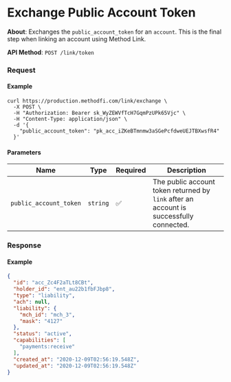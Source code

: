 # Exchange Public Account Token

**About**: Exchanges the `public_account_token` for an `account`. This is the final step when linking an account using Method Link.

**API Method**: `POST /link/token`

### Request

#### Example
```shell
curl https://production.methodfi.com/link/exchange \
  -X POST \
  -H "Authorization: Bearer sk_WyZEWVfTcH7GqmPzUPk65Vjc" \
  -H "Content-Type: application/json" \
  -d '{
    "public_account_token": "pk_acc_iZKeBTmnmw3aSGePcfdweUEJTBXwsfR4"
  }'
```

#### Parameters

| Name                   | Type     | Required | Description                                                                             |
|------------------------|----------|----------|-----------------------------------------------------------------------------------------|
| `public_account_token` | `string` | ✅        | The public account token returned by `link` after an account is successfully connected. |                           |
### Response

#### Example

```json
{
  "id": "acc_Zc4F2aTLt8CBt",
  "holder_id": "ent_au22b1fbFJbp8",
  "type": "liability",
  "ach": null,
  "liability": {
    "mch_id": "mch_3",
    "mask": "4127"
  },
  "status": "active",
  "capabilities": [
    "payments:receive"
  ],
  "created_at": "2020-12-09T02:56:19.548Z",
  "updated_at": "2020-12-09T02:56:19.548Z"
}
```
